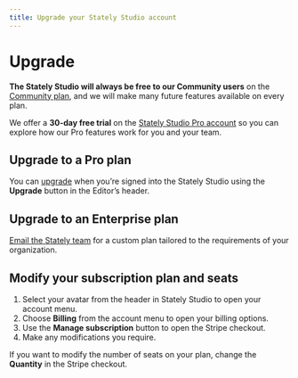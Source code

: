 ```yaml
---
title: Upgrade your Stately Studio account
---
```



# Upgrade

**The Stately Studio will always be free to our Community users** on the [Community plan](/studio-community-plan.mdx), and we will make many future features available on every plan.

We offer a **30-day free trial** on the [Stately Studio Pro account](/studio-pro-plan.mdx) so you can explore how our Pro features work for you and your team.

## Upgrade to a Pro plan

You can [upgrade](/upgrade.mdx) when you’re signed into the Stately Studio using the **Upgrade** button in the Editor’s header.

<p>
<ThemedImage
  alt="Upgrade button in the header of the Stately Studio between the Save and share buttons."
  sources={{
    light: useBaseUrl('/upgrade/upgrade.png'),
    dark: useBaseUrl('/upgrade/upgrade-dm.png'),
  }}
/>
</p>

## Upgrade to an Enterprise plan

<p><a href="mailto:sales@stately.com?subject=I'm interested in the Stately Studio Enterprise plan">Email the Stately team</a> for a custom plan tailored to the requirements of your organization.</p>

## Modify your subscription plan and seats

1. Select your avatar from the header in Stately Studio to open your account menu.
2. Choose **Billing** from the account menu to open your billing options.
3. Use the **Manage subscription** button to open the Stripe checkout.
4. Make any modifications you require.

If you want to modify the number of seats on your plan, change the **Quantity** in the Stripe checkout.

<p>
<ThemedImage
  alt="Billing option in the user account menu in the Stately Studio header."
  sources={{
    light: useBaseUrl('/upgrade/billing.png'),
    dark: useBaseUrl('/upgrade/billing-dm.png'),
  }}
/>
</p>